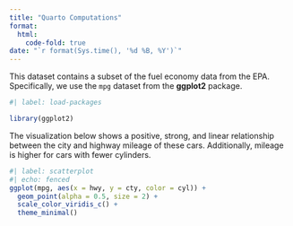 ```yaml
---
title: "Quarto Computations"
format:
  html:
    code-fold: true
date: "`r format(Sys.time(), '%d %B, %Y')`"
---
```


This dataset contains a subset of the fuel economy data from the EPA. Specifically, we use the `mpg` dataset from the **ggplot2** package.

```r
#| label: load-packages

library(ggplot2)
```

The visualization below shows a positive, strong, and linear relationship between the city and highway mileage of these cars. Additionally, mileage is higher for cars with fewer cylinders.

```r
#| label: scatterplot
#| echo: fenced
ggplot(mpg, aes(x = hwy, y = cty, color = cyl)) +
  geom_point(alpha = 0.5, size = 2) +
  scale_color_viridis_c() +
  theme_minimal()
```

